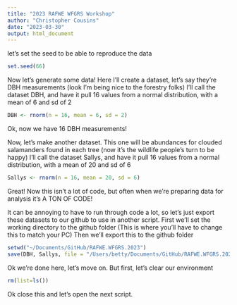 ```yaml
---
title: "2023 RAFWE WFGRS Workshop"
author: "Christopher Cousins"
date: "2023-03-30"
output: html_document
---
```


let's set the seed to be able to reproduce the data
```r
set.seed(66)
```

Now let's generate some data!
Here I'll create a dataset, let's say they're DBH measurements (look I'm being nice to the forestry folks)
I'll call the dataset DBH, and have it pull 16 values from a normal distribution, with a mean of 6 and sd of 2
```r
DBH <- rnorm(n = 16, mean = 6, sd = 2)
```

Ok, now we have 16 DBH measurements!

Now, let's make another dataset.
This one will be abundances for clouded salamanders found in each tree (now it's the wildlife people's turn to be happy)
I'll call the dataset Sallys, and have it pull 16 values from a normal distribution, with a mean of 20 and sd of 6
```r
Sallys <- rnorm(n = 16, mean = 20, sd = 6)
```

Great! Now this isn't a lot of code, but often when we're preparing data for analysis it's A TON OF CODE!

It can be annoying to have to run through code a lot, 
so let's just export these datasets to our github to use in another script.
First we'll set the working directory to the github folder (This is where you'll have to change this to match your PC)
Then we'll export this to the github folder
```r
setwd("~/Documents/GitHub/RAFWE.WFGRS.2023")
save(DBH, Sallys, file = "/Users/betty/Documents/GitHub/RAFWE.WFGRS.2023/04.RCodingandFork/datasetcreation/sallysonwood.RData")
```

Ok we're done here, let's move on. But first, let's clear our environment
```r
rm(list=ls())
```

Ok close this and let's open the next script.
